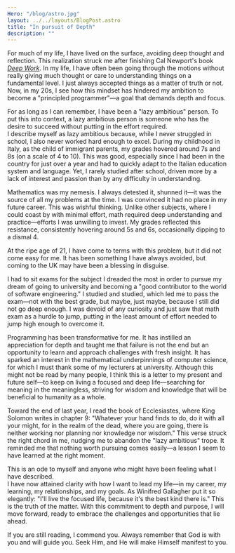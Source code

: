 ---
Hero: "/blog/astro.jpg"
layout: ../../layouts/BlogPost.astro
title: "In pursuit of Depth"
description: ""
---

For much of my life, I have lived on the surface, avoiding deep thought and reflection. This realization struck me after finishing Cal Newport's book [_Deep Work_](https://www.goodreads.com/en/book/show/25744928-deep-work). In my life, I have often been going through the motions without really giving much thought or care to understanding things on a fundamental level. I just always accepted things as a matter of truth or not. Now, in my 20s, I see how this mindset has hindered my ambition to become a "principled programmer"—a goal that demands depth and focus.

For as long as I can remember, I have been a "lazy ambitious" person. To put this into context, a lazy ambitious person is someone who has the desire to succeed without putting in the effort required.  
I describe myself as lazy ambitious because, while I never struggled in school, I also never worked hard enough to excel. During my childhood in Italy, as the child of immigrant parents, my grades hovered around 7s and 8s (on a scale of 4 to 10). This was good, especially since I had been in the country for just over a year and had to quickly adapt to the Italian education system and language. Yet, I rarely studied after school, driven more by a lack of interest and passion than by any difficulty in understanding.

Mathematics was my nemesis. I always detested it, shunned it—it was the source of all my problems at the time. I was convinced it had no place in my future career. This was wishful thinking. Unlike other subjects, where I could coast by with minimal effort, math required deep understanding and practice—efforts I was unwilling to invest. My grades reflected this resistance, consistently hovering around 5s and 6s, occasionally dipping to a dismal 4.

At the ripe age of 21, I have come to terms with this problem, but it did not come easy for me. It has been something I have always avoided, but coming to the UK may have been a blessing in disguise.

I had to sit exams for the subject I dreaded the most in order to pursue my dream of going to university and becoming a "good contributor to the world of software engineering." I studied and studied, which led me to pass the exam—not with the best grade, but maybe, just maybe, because I still did not go deep enough. I was devoid of any curiosity and just saw that math exam as a hurdle to jump, putting in the least amount of effort needed to jump high enough to overcome it.

Programming has been transformative for me. It has instilled an appreciation for depth and taught me that failure is not the end but an opportunity to learn and approach challenges with fresh insight. It has sparked an interest in the mathematical underpinnings of computer science, for which I must thank some of my lecturers at university. Although this might not be read by many people, I think this is a letter to my present and future self—to keep on living a focused and deep life—searching for meaning in the meaningless, striving for wisdom and knowledge that will be beneficial to humanity as a whole.

Toward the end of last year, I read the book of Ecclesiastes, where King Solomon writes in chapter 9: "Whatever your hand finds to do, do it with all your might, for in the realm of the dead, where you are going, there is neither working nor planning nor knowledge nor wisdom." This verse struck the right chord in me, nudging me to abandon the "lazy ambitious" trope. It reminded me that nothing worth pursuing comes easily—a lesson I seem to have learned at the right moment.

This is an ode to myself and anyone who might have been feeling what I have described.  
I have now attained clarity with how I want to lead my life—in my career, my learning, my relationships, and my goals. As Winifred Gallagher put it so elegantly: "I'll live the focused life, because it's the best kind there is." This is the truth of the matter. With this commitment to depth and purpose, I will move forward, ready to embrace the challenges and opportunities that lie ahead.

If you are still reading, I commend you. Always remember that God is with you and will guide you. Seek Him, and He will make Himself manifest to you.
